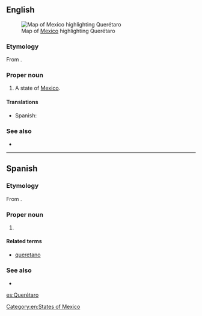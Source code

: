 ==English==
[[File:Mexico map, MX-QUE.svg|thumb|Map of [[Mexico]] highlighting Querétaro]]

===Etymology===
From {{etyl|pua|en}}.

===Proper noun===
{{en-proper noun}}

# A state of [[Mexico]].

====Translations====
{{trans-top|state of Mexico}}
* Spanish: {{t+|es|Querétaro|m}}
{{trans-mid}}
{{trans-bottom}}

===See also===
* {{pedialite}}

[[Category:en:States of Mexico]]

----

==Spanish==

===Etymology===
From {{etyl|pua|es}}.

===Proper noun===
{{es-proper noun|m}}

# {{place|es|state|c/Mexico}}

====Related terms====
* [[queretano]]

===See also===
* {{pedialite|lang=es}}

[[es:Querétaro]]
